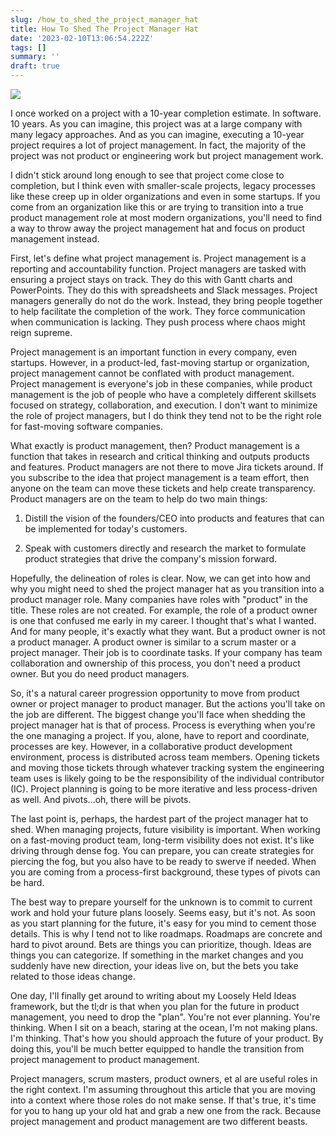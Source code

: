 ```yaml
---
slug: /how_to_shed_the_project_manager_hat
title: How To Shed The Project Manager Hat
date: '2023-02-10T13:06:54.222Z'
tags: []
summary: ''
draft: true
---
```

![](https://images.unsplash.com/photo-1474666488182-66ec723476c6?crop=entropy&cs=tinysrgb&fit=max&fm=jpg&ixid=Mnw0MDkwMjh8MHwxfHNlYXJjaHw1fHxIYXRzfGVufDB8fHx8MTY3NjA1MzIxNA&ixlib=rb-4.0.3&q=80&w=1080)

I once worked on a project with a 10-year completion estimate. In software. 10 years. As you can imagine, this project was at a large company with many legacy approaches. And as you can imagine, executing a 10-year project requires a lot of project management. In fact, the majority of the project was not product or engineering work but project management work.

I didn't stick around long enough to see that project come close to completion, but I think even with smaller-scale projects, legacy processes like these creep up in older organizations and even in some startups. If you come from an organization like this or are trying to transition into a true product management role at most modern organizations, you'll need to find a way to throw away the project management hat and focus on product management instead.

First, let's define what project management is. Project management is a reporting and accountability function. Project managers are tasked with ensuring a project stays on track. They do this with Gantt charts and PowerPoints. They do this with spreadsheets and Slack messages. Project managers generally do not do the work. Instead, they bring people together to help facilitate the completion of the work. They force communication when communication is lacking. They push process where chaos might reign supreme.

Project management is an important function in every company, even startups. However, in a product-led, fast-moving startup or organization, project management cannot be conflated with product management. Project management is everyone's job in these companies, while product management is the job of people who have a completely different skillsets focused on strategy, collaboration, and execution. I don't want to minimize the role of project managers, but I do think they tend not to be the right role for fast-moving software companies.

What exactly is product management, then? Product management is a function that takes in research and critical thinking and outputs products and features. Product managers are not there to move Jira tickets around. If you subscribe to the idea that project management is a team effort, then anyone on the team can move these tickets and help create transparency. Product managers are on the team to help do two main things:

1.  Distill the vision of the founders/CEO into products and features that can be implemented for today's customers.
    
2.  Speak with customers directly and research the market to formulate product strategies that drive the company's mission forward.
    

Hopefully, the delineation of roles is clear. Now, we can get into how and why you might need to shed the project manager hat as you transition into a product manager role. Many companies have roles with "product" in the title. These roles are not created. For example, the role of a product owner is one that confused me early in my career. I thought that's what I wanted. And for many people, it's exactly what they want. But a product owner is not a product manager. A product owner is similar to a scrum master or a project manager. Their job is to coordinate tasks. If your company has team collaboration and ownership of this process, you don't need a product owner. But you do need product managers.

So, it's a natural career progression opportunity to move from product owner or project manager to product manager. But the actions you'll take on the job are different. The biggest change you'll face when shedding the project manager hat is that of process. Process is everything when you're the one managing a project. If you, alone, have to report and coordinate, processes are key. However, in a collaborative product development environment, process is distributed across team members. Opening tickets and moving those tickets through whatever tracking system the engineering team uses is likely going to be the responsibility of the individual contributor (IC). Project planning is going to be more iterative and less process-driven as well. And pivots…oh, there will be pivots.

The last point is, perhaps, the hardest part of the project manager hat to shed. When managing projects, future visibility is important. When working on a fast-moving product team, long-term visibility does not exist. It's like driving through dense fog. You can prepare, you can create strategies for piercing the fog, but you also have to be ready to swerve if needed. When you are coming from a process-first background, these types of pivots can be hard.

The best way to prepare yourself for the unknown is to commit to current work and hold your future plans loosely. Seems easy, but it's not. As soon as you start planning for the future, it's easy for you mind to cement those details. This is why I tend not to like roadmaps. Roadmaps are concrete and hard to pivot around. Bets are things you can prioritize, though. Ideas are things you can categorize. If something in the market changes and you suddenly have new direction, your ideas live on, but the bets you take related to those ideas change.

One day, I'll finally get around to writing about my Loosely Held Ideas framework, but the tl;dr is that when you plan for the future in product management, you need to drop the "plan". You're not ever planning. You're thinking. When I sit on a beach, staring at the ocean, I'm not making plans. I'm thinking. That's how you should approach the future of your product. By doing this, you'll be much better equipped to handle the transition from project management to product management.

Project managers, scrum masters, product owners, et al are useful roles in the right context. I'm assuming throughout this article that you are moving into a context where those roles do not make sense. If that's true, it's time for you to hang up your old hat and grab a new one from the rack. Because project management and product management are two different beasts.
